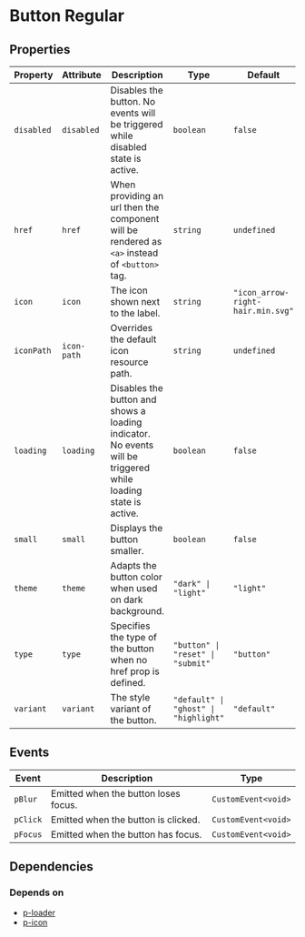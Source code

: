 # Button Regular



<!-- Auto Generated Below -->


## Properties

| Property   | Attribute   | Description                                                                                                   | Type                                  | Default                           |
| ---------- | ----------- | ------------------------------------------------------------------------------------------------------------- | ------------------------------------- | --------------------------------- |
| `disabled` | `disabled`  | Disables the button. No events will be triggered while disabled state is active.                              | `boolean`                             | `false`                           |
| `href`     | `href`      | When providing an url then the component will be rendered as `<a>` instead of `<button>` tag.                 | `string`                              | `undefined`                       |
| `icon`     | `icon`      | The icon shown next to the label.                                                                             | `string`                              | `"icon_arrow-right-hair.min.svg"` |
| `iconPath` | `icon-path` | Overrides the default icon resource path.                                                                     | `string`                              | `undefined`                       |
| `loading`  | `loading`   | Disables the button and shows a loading indicator. No events will be triggered while loading state is active. | `boolean`                             | `false`                           |
| `small`    | `small`     | Displays the button smaller.                                                                                  | `boolean`                             | `false`                           |
| `theme`    | `theme`     | Adapts the button color when used on dark background.                                                         | `"dark" \| "light"`                   | `"light"`                         |
| `type`     | `type`      | Specifies the type of the button when no href prop is defined.                                                | `"button" \| "reset" \| "submit"`     | `"button"`                        |
| `variant`  | `variant`   | The style variant of the button.                                                                              | `"default" \| "ghost" \| "highlight"` | `"default"`                       |


## Events

| Event    | Description                          | Type                |
| -------- | ------------------------------------ | ------------------- |
| `pBlur`  | Emitted when the button loses focus. | `CustomEvent<void>` |
| `pClick` | Emitted when the button is clicked.  | `CustomEvent<void>` |
| `pFocus` | Emitted when the button has focus.   | `CustomEvent<void>` |


## Dependencies

### Depends on

- [p-loader](#/feedback/loader)
- [p-icon](#/icon/icon)

